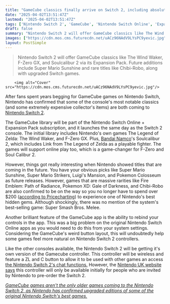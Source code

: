 ```yaml
---
title: "GameCube classics finally arrive on Switch 2, including absolute hits like Zelda: The Wind Waker and cult classic collector's items like Pokemon XD and Chibi-Robo"
date: "2025-04-02T13:51:47Z"
lastmod: "2025-04-02T13:51:47Z"
tags: ['Nintendo Switch 2', 'GameCube', 'Nintendo Switch Online', 'Expansion Pack', 'Action-Adventure', 'Fighting', 'RPG', 'Platformer']
draft: false
summary: "Nintendo Switch 2 will offer GameCube classics like The Wind Waker, F-Zero GX, and Soulcalibur 2 via its Expansion Pack.  Future additions include Super Mario Sunshine and rare titles like Chibi-Robo, along with upgraded Switch games."
images: ["https://cdn.mos.cms.futurecdn.net/uACz96NAdV9LYsPC9yevic.jpg"]
layout: PostSimple
---
```

> Nintendo Switch 2 will offer GameCube classics like The Wind Waker, F-Zero GX, and Soulcalibur 2 via its Expansion Pack.  Future additions include Super Mario Sunshine and rare titles like Chibi-Robo, along with upgraded Switch games.


        <img alt="Cover" src="https://cdn.mos.cms.futurecdn.net/uACz96NAdV9LYsPC9yevic.jpg"/>
        
After fans spent years begging for GameCube games on Nintendo Switch, Nintendo has confirmed that some of the console's most notable classics (and some extremely expensive collector's items) are both coming to [Nintendo Switch 2](https://www.gamesradar.com/nintendo-switch-2-guide/).

The GameCube library will be part of the Nintendo Switch Online + Expansion Pack subscription, and it launches the same day as the Switch 2 console. The initial library includes Nintendo's own games The Legend of Zelda: The Wind Waker, and F-Zero GX. Plus, [Bandai Namco](https://www.gamesradar.com/tag/bandai-namco/)'s Soulcalibur 2, which includes Link from The Legend of Zelda as a playable fighter. The games will support online play too, which is a game-changer for F-Zero and Soul Calibur 2.

However, things got really interesting when Nintendo showed titles that are coming in the future. You have your obvious picks like Super Mario Sunshine, Super Mario Strikers, Luigi's Mansion, and Pokemon Colosseum as future releases. However, games that are massive rarities like Fire Emblem: Path of Radiance, Pokemon XD: Gale of Darkness, and Chibi-Robo are also confirmed to be on the way so you no longer have to spend over $200 ([according to Pricecharting](https://www.pricecharting.com/game/gamecube/chibi-robo)) to experience one of Nintendo's best hidden gems. Although shockingly, there was no mention of the system's best-selling game: Super Smash Bros. Melee.

Another brilliant feature of the GameCube app is the ability to rebind your controls in the app. This was a big problem on the original Nintendo Switch Online apps as you would need to do this from your system settings. Considering the GameCube's weird button layout, this will undoubtedly help some games feel more natural on Nintendo Switch 2 controllers.

Like the other consoles available, the Nintendo Switch 2 will be getting it's own version of the Gamecube controller. This controller will be wireless and feature a ZL and C button to allow it to be used with other games an access [the Nintendo Switch 2's chat functions.](https://www.gamesradar.com/platforms/nintendo-switch-2/the-nintendo-switch-2s-mysterious-c-button-is-an-in-built-nintendo-discord/) However, the [Nintendo UK website says](https://nintendo-uk.pxf.io/c/221109/1889570/22585?subId1=grd-us-3004348219838725053&sharedId=grd-us&u=https%3A%2F%2Fstore.nintendo.co.uk%2Fen%2Fnintendo-switch-2) this controller will only be available initially for people who are invited by Nintendo to pre-order the Switch 2.

[<em>GameCube games aren't the only older games coming to the Nintendo Switch 2, as Nintendo has confirmed upgraded editions of some of the original Nintendo Switch's best games.</em>](https://www.gamesradar.com/platforms/nintendo-switch-2/nintendo-switch-2-upgrades-for-nintendo-switch-games-are-coming-with-metroid-prime-4-and-pokemon-legends-z-a-confirmed-for-the-new-console/)
        